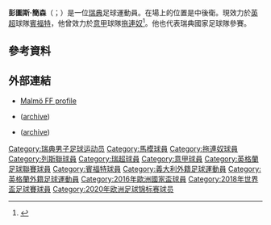 {{noteTA
|G1=EPL
|G2=足球
|1=zh-hant:簡森;zh-hk:贊臣;zh-hans:杨松;
|2=zh-hant:彭圖斯;zh-hk:邦圖斯;zh-hans:彭图斯;
}}
{{Infobox football biography
| name                = 彭圖斯·贊臣<br />Pontus Jansson
| image               = Pontus Sven Gustav Jansson.jpg
| caption             = 
| fullname            = Pontus Sven Gustav Jansson<ref>{{cite web |url=https://www.efl.com/siteassets/efl-documents/efl-professional-retain-list--free-transfers---2017-18.pdf |title=Club list of registered players: As at 19th May 2018: Leeds United |publisher=English Football League |format=PDF |page=21 |accessdate=17 June 2018 |archive-date=2018-06-15 |archive-url=https://web.archive.org/web/20180615205339/https://www.efl.com/siteassets/efl-documents/efl-professional-retain-list--free-transfers---2017-18.pdf |dead-url=no }}</ref>
| birth_date          = {{birth date and age|1991|2|13|df=y}}
| birth_place         = [[瑞典|瑞典]]{{le|阿勒夫|Arlöv}}
| height              = 1.94 m<ref>{{cite web |url=https://tournament.fifadata.com/documents/FWC/2018/pdf/FWC_2018_SQUADLISTS.PDF |title=2018 FIFA World Cup: List of players |publisher=FIFA |format=PDF |page=29 |date=30 June 2018 |access-date=2019-07-11 |archive-url=https://web.archive.org/web/20180619164139/https://tournament.fifadata.com/documents/FWC/2018/pdf/FWC_2018_SQUADLISTS.PDF |archive-date=2018-06-19 |dead-url=yes }}</ref>
| position            = [[中堅|中堅]]
| currentclub         = [[布伦特福德足球俱乐部|賓福特]]   
| clubnumber          = 18
| youthyears1         = 2004–2006
| youthclubs1         = Arlövs BI
| youthyears2         = 2006–2009
| youthclubs2         = [[馬模足球會|馬模]]
| years1              = 2009–2014 | clubs1 = [[馬模足球會|馬模]]                                | caps1 = 98 | goals1 = 6
| years2              = 2009      | clubs2 = → 馬模IFK (外借)    | caps2 = 8  | goals2 = 4
| years3              = 2014–2017 | clubs3 = [[都靈足球俱樂部|拖連奴]]                      | caps3 = 16 | goals3 = 1
| years4              = 2016–2017 | clubs4 = → [[里茲聯足球俱樂部|列斯聯]] (外借) | caps4 = 34 | goals4 = 3
| years5              = 2017–2019     | clubs5 = [[里茲聯足球俱樂部|列斯聯]]          | caps5 = 81 | goals5 = 6
| years6              = 2019–    | clubs6 = [[布伦特福德足球俱乐部|賓福特]]          | caps6 = 58 | goals6 = 0
| nationalyears1      = 2007–2008
| nationalteam1       = 瑞典U17
| nationalcaps1       = 13
| nationalgoals1      = 0
| nationalyears2      = 2008–2009
| nationalteam2       = 瑞典U19
| nationalcaps2       = 9
| nationalgoals2      = 3
| nationalyears3      = 2011–2012
| nationalteam3       = [[瑞典21歲以下國家足球隊|瑞典U21]]
| nationalcaps3       = 15
| nationalgoals3      = 1
| nationalyears4      = 2012–2020
| nationalteam4       = [[瑞典國家足球隊|瑞典]]
| nationalcaps4       = 27
| nationalgoals4      = 0<!-- When you update this parameter, please update the nationalteam-update parameter! -->
| club-update         = 2021年6月30日
| nationalteam-update = 2020年10月14日
}}

'''彭圖斯·簡森'''（{{lang-sv|Pontus Jansson}}；{{bd|1991年|2月13日}}）是一位[[瑞典|瑞典]]足球運動員。在場上的位置是中後衛。現效力於[[英超|英超]]球隊[[布伦特福德足球俱乐部|賓福特]]，他曾效力於[[意甲|意甲]]球隊[[都靈足球俱樂部|拖連奴]]<ref name=torino>{{cite web|title=Jansson al Toro|url=http://torinofc.it/news/24/04/2014/jansson-al-toro_4823|work=torinofc.it|publisher=Torino Football Club|accessdate=24 April 2014|language=it|archive-date=2021-09-09|archive-url=https://web.archive.org/web/20210909200227/https://torinofc.it/news/24/04/2014/jansson-al-toro_4823}}</ref>。他也代表瑞典國家足球隊參賽。

==參考資料==
{{Reflist}}

==外部連結==
{{commons category}}
*[https://web.archive.org/web/20141213025002/http://www.mff.se/Personer/A_truppen/Utespelare/Pontus_Jansson.aspx Malmö FF profile] {{in lang|sv}}
*{{SvFF player|id=73e36b72-a9af-4ecc-9658-1d8e2df3961a|fid=306754|pid=6385}} ([https://web.archive.org/web/20161216030124/http://svenskfotboll.se/allsvenskan/person/?playerid=6385 archive])
*{{SvFF national player|id=73e36b72-a9af-4ecc-9658-1d8e2df3961a}} ([https://web.archive.org/web/20171107142708/http://svenskfotboll.se/landslag/landslagsdatabas/landslagsspelare/?fplid=306754 archive])

{{賓福特球員名單}}
{{2016年歐洲國家盃瑞典參賽名單}}
{{2018年世界盃足球賽瑞典參賽名單}}
{{2020年欧洲足球锦标赛瑞典参赛名单}}

{{DEFAULTSORT:Jansson, Pontus}}
[[Category:瑞典男子足球运动员|Category:瑞典男子足球运动员]]
[[Category:馬模球員|Category:馬模球員]]
[[Category:拖連奴球員|Category:拖連奴球員]]
[[Category:列斯聯球員|Category:列斯聯球員]]
[[Category:瑞超球員|Category:瑞超球員]]
[[Category:意甲球員|Category:意甲球員]]
[[Category:英格蘭足球聯賽球員|Category:英格蘭足球聯賽球員]]
[[Category:賓福特球員|Category:賓福特球員]]
[[Category:義大利外籍足球運動員|Category:義大利外籍足球運動員]]
[[Category:英格蘭外籍足球運動員|Category:英格蘭外籍足球運動員]]
[[Category:2016年歐洲國家盃球員|Category:2016年歐洲國家盃球員]]
[[Category:2018年世界盃足球賽球員|Category:2018年世界盃足球賽球員]]
[[Category:2020年欧洲足球锦标赛球员|Category:2020年欧洲足球锦标赛球员]]